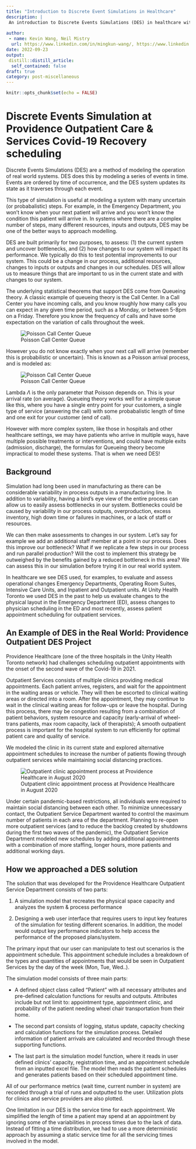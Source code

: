 ```yaml
---
title: "Introduction to Discrete Event Simulations in Healthcare"
description: |
 An introduction to Discrete Events Simulations (DES) in healthcare with an overview of the use of DES for modelling outpatient services appointments at Providence Healthcare.
 
author:
 - name: Kevin Wang, Neil Mistry
  url: https://www.linkedin.com/in/mingkun-wang/, https://www.linkedin.com/in/neilmistry/
date: 2022-09-23
output:
 distill::distill_article:
  self_contained: false
draft: true
category: post-miscellaneous
---
```



```r
knitr::opts_chunk$set(echo = FALSE)
```

# Discrete Events Simulation at Providence Outpatient Care & Services Covid-19 Recovery scheduling


Discrete Events Simulations (DES) are a method of modeling the operation of real world systems. DES does this by modeling a series of events in time. Events are ordered by time of occurrence, and the DES system updates its state as it traverses through each event. 

This type of simulation is useful at modeling a system with many uncertain (or probabalistic) steps. For example, in the Emergency Department, you won't know when your next patient will arrive and you won't know the condition this patient will arrive in. In systems where there are a complex number of steps, many different resources, inputs and outputs, DES may be one of the better ways to approach modelling.

DES are built primarily for two purposes, to assess: (1) the current system and uncover bottlenecks, and (2) how changes to our system will impact its performance. We typically do this to test potential improvements to our system. This could be a change in our process, additional resources, changes to inputs or outputs and changes in our schedules. DES will allow us to measure things that are important to us in the current state and with changes to our system.

The underlying statistical theorems that support DES come from Queueing theory. A classic example of queueing theory is the Call Center. In a Call Center you have incoming calls, and you know roughly how many calls you can expect in any given time period, such as a Monday, or between 5-8pm on a Friday. Therefore you know the frequency of calls and have some expectation on the variation of calls throughout the week.

![Poisson Call Center Queue](./queueing_example_possion_call_center.jpg)

However you do not know exactly when your next call will arrive (remember this is probabilistic or uncertain). This is known as a Poisson arrival process, and is modeled as:

![Poisson Call Center Queue](./PoissonFormula.gif)

Lambda $\Lambda$ is the only parameter that Poisson depends on. This is your arrival rate (on average). Queueing theory works well for a simple queue like this, where you have a single entry point for your customers, a single type of service (answering the call) with some probabalistic length of time and one exit for your customer (end of call).

However with more complex system, like those in hospitals and other healthcare settings, we may have patients who arrive in multiple ways, have multiple possible treatments or interventions, and could have multiple exits (admission, discharge), the formulas for Queueing theory become impractical to model these systems. That is when we need DES!

## Background

Simulation had long been used in manufacturing as there can be considerable variability in process outputs in a manufacturing line. In addition to variability, having a bird's eye view of the entire process can allow us to easily assess bottlenecks in our system. Bottlenecks could be caused by variability in our process outputs, overproduction, excess inventory, high down time or failures in machines, or a lack of staff or resources. 

We can then make assessments to changes in our system. Let's say for example we add an additional staff member at a point in our process. Does this improve our bottleneck? What if we replicate a few steps in our process and run parallel production? Will the cost to implement this strategy be outweighed by the benefits gained by a reduced bottleneck in this area? We can assess this in our simulation before trying it in our real world system.


In healthcare we see DES used, for examples, to evaluate and assess operational changes Emergency Departments, Operating Room Suites, Intensive Care Units, and Inpatient and Outpatient units. At Unity Health Toronto we used DES in the past to help us evaluate changes to the physical layout in the Emergency Department (ED), assess changes to physician scheduling in the ED and most recently, assess patient appointment scheduling for outpatient services.

<!-- removed for now because it doesn't quite fit + breaks the flow -->
<!-- ## DES software -->

<!-- There are many available software applications that can build DES models. Some provide an installer and can be used on a windows PC ([ARENA](https://www.rockwellautomation.com/en-us/products/software/arena-simulation.html), [Anylogic](https://www.anylogic.com/), [FlexSim](https://www.flexsim.com/), [Simul8](https://www.simul8.com/), etc). This is great for use in 1 time simulations when you will infrequently reassess your system. -->

<!-- We also have DES software that can be hosted remotely and can accept simulations as jobs ([Simul8](https://www.simul8.com/) has this feature). This type of software can be useful when you want to run a simulation more frequently, perhaps even live to predict possible incoming bottlenecks. -->


<!-- There are also many open source DES packages now available. Examples include [DESMO-J](https://en.wikipedia.org/wiki/DESMO-J), which is available in Java, [Facsimile](https://index.scala-lang.org/facsimile/facsimile), in Scala, and [SimPy](https://simpy.readthedocs.io/en/latest/), available in Python. -->


<!-- Our group---Data Science and Advanced Analytics---had a specific project (more details below) where we wanted to host an application for users to enter patient schedules and run the simulation remotely and on-demand. We chose SimPy to accomplish this. -->

## An Example of DES in the Real World: Providence Outpatient DES Project

Providence Healthcare (one of the three hospitals in the Unity Health Toronto network) had challenges scheduling outpatient appointments with the onset of the second wave of the Covid-19 in 2021. 

Outpatient Services consists of multiple clinics providing medical appointments. Each patient arrives, registers, and wait for the appointment in the waiting areas or vehicle. They will then be escorted to clinical waiting areas or directed into a room. After the appointment, they may continue to wait in the clinical waiting areas for follow-ups or leave the hospital. During this process, there may be congestion resulting from a combination of patient behaviors, system resource and capacity (early-arrival of wheel-trans patients, max room capacity, lack of therapists); A smooth outpatient process is important for the hospital system to run efficiently for optimal patient care and quality of service.


We modeled the clinic in its current state and explored alternative appointment schedules to increase the number of patients flowing through outpatient services while maintaining social distancing practices.

![Outpatient clinic appointment process at Providence Healthcare in August 2020](./providence_outpatient_process_map_aug2020.jpg)

Under certain pandemic-based restrictions, all individuals were required to maintain social distancing between each other. To minimize unnecessary contact, the Outpatient Service Department wanted to control the maximum number of patients in each area of the department. Planning to re-open more outpatient services (and to reduce the backlog created by shutdowns during the first two waves of the pandemic), the Outpatient Service Department modeled new schedules by adding additional appointments with a combination of more staffing, longer hours, more patients and additional working days.

## How we approached a DES solution

The solution that was developed for the Providence Healthcare Outpatient Service Department consists of two parts:

1) A simulation model that recreates the physical space capacity and analyzes the system & process performance

2) Designing a web user interface that requires users to input key features of the simulation for testing different scenarios. In addition, the model would output key performance indicators to help access the performance of the proposed plans/system. 

The primary input that our user can manipulate to test out scenarios is the appointment schedule. This appointment schedule includes a breakdown of the types and quantities of appointments that would be seen in Outpatient Services by the day of the week (Mon, Tue, Wed..).


The simulation model consists of three main parts:

- A defined object class called “Patient” with all necessary attributes and pre-defined calculation functions for results and outputs. Attributes include but not limit to: appointment type, appointment clinic, and probability of the patient needing wheel chair transportation from their home.

- The second part consists of logging, status update, capacity checking and calculation functions for the simulation process. Detailed information of patient arrivals are calculated and recorded through these supporting functions.

- The last part is the simulation model function, where it reads in user defined clinics’ capacity, registration time, and an appointment schedule from an inputted excel file. The model then reads the patient schedules and generates patients based on their scheduled appointment time. 


All of our performance metrics (wait time, current number in system) are recorded through a trial of runs and outputted to the user. Utilization plots for clinics and service providers are also plotted. 

One limitation in our DES is the service time for each appointment. We simplified the length of time a patient may spend at an appointment by ignoring some of the variabilities in process times due to the lack of data. Instead of fitting a time distribution, we had to use a more deterministic approach by assuming a static service time for all the servicing times involved in the model. 


